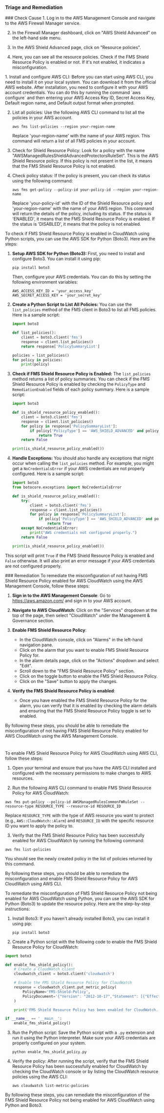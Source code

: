 
### Triage and Remediation
<Tabs>

<Tab title='Cause'>
### Check Cause
<AccordionGroup>
<Accordion title='Using Console' defaultOpen='true'>
1. Log in to the AWS Management Console and navigate to the AWS Firewall Manager service.

2. In the Firewall Manager dashboard, click on "AWS Shield Advanced" on the left-hand side menu.

3. In the AWS Shield Advanced page, click on "Resource policies". 

4. Here, you can see all the resource policies. Check if the FMS Shield Resource Policy is enabled or not. If it's not enabled, it indicates a misconfiguration.
</Accordion>

<Accordion title='Using CLI'>
1. Install and configure AWS CLI: Before you can start using AWS CLI, you need to install it on your local system. You can download it from the official AWS website. After installation, you need to configure it with your AWS account credentials. You can do this by running the command `aws configure` and then entering your AWS Access Key ID, Secret Access Key, Default region name, and Default output format when prompted.

2. List all policies: Use the following AWS CLI command to list all the policies in your AWS account.

   ```
   aws fms list-policies --region your-region-name
   ```

   Replace 'your-region-name' with the name of your AWS region. This command will return a list of all FMS policies in your account.

3. Check for Shield Resource Policy: Look for a policy with the name "AWSManagedRulesShieldAdvancedProtectorsRuleSet". This is the AWS Shield Resource policy. If this policy is not present in the list, it means that the FMS Shield Resource Policy is not enabled.

4. Check policy status: If the policy is present, you can check its status using the following command:

   ```
   aws fms get-policy --policy-id your-policy-id --region your-region-name
   ```

   Replace 'your-policy-id' with the ID of the Shield Resource policy and 'your-region-name' with the name of your AWS region. This command will return the details of the policy, including its status. If the status is 'ENABLED', it means that the FMS Shield Resource Policy is enabled. If the status is 'DISABLED', it means that the policy is not enabled.
</Accordion>

<Accordion title='Using Python'>
To check if FMS Shield Resource Policy is enabled in CloudWatch using Python scripts, you can use the AWS SDK for Python (Boto3). Here are the steps:

1. **Setup AWS SDK for Python (Boto3):**
   First, you need to install and configure Boto3. You can install it using pip:

   ```
   pip install boto3
   ```

   Then, configure your AWS credentials. You can do this by setting the following environment variables:

   ```
   AWS_ACCESS_KEY_ID = 'your_access_key'
   AWS_SECRET_ACCESS_KEY = 'your_secret_key'
   ```

2. **Create a Python Script to List All Policies:**
   You can use the `list_policies` method of the FMS client in Boto3 to list all FMS policies. Here is a sample script:

   ```python
   import boto3

   def list_policies():
       client = boto3.client('fms')
       response = client.list_policies()
       return response['PolicySummaryList']

   policies = list_policies()
   for policy in policies:
       print(policy)
   ```

3. **Check if FMS Shield Resource Policy is Enabled:**
   The `list_policies` method returns a list of policy summaries. You can check if the FMS Shield Resource Policy is enabled by checking the `PolicyType` and `RemediationEnabled` fields of each policy summary. Here is a sample script:

   ```python
   import boto3

   def is_shield_resource_policy_enabled():
       client = boto3.client('fms')
       response = client.list_policies()
       for policy in response['PolicySummaryList']:
           if policy['PolicyType'] == 'AWS_SHIELD_ADVANCED' and policy['RemediationEnabled']:
               return True
       return False

   print(is_shield_resource_policy_enabled())
   ```

4. **Handle Exceptions:**
   You should also handle any exceptions that might occur when calling the `list_policies` method. For example, you might get a `NoCredentialsError` if your AWS credentials are not properly configured. Here is a sample script:

   ```python
   import boto3
   from botocore.exceptions import NoCredentialsError

   def is_shield_resource_policy_enabled():
       try:
           client = boto3.client('fms')
           response = client.list_policies()
           for policy in response['PolicySummaryList']:
               if policy['PolicyType'] == 'AWS_SHIELD_ADVANCED' and policy['RemediationEnabled']:
                   return True
       except NoCredentialsError:
           print("AWS credentials not configured properly.")
       return False

   print(is_shield_resource_policy_enabled())
   ```

This script will print `True` if the FMS Shield Resource Policy is enabled and `False` otherwise. It will also print an error message if your AWS credentials are not configured properly.
</Accordion>

</AccordionGroup>
</Tab>
<Tab title='Remediation'>
### Remediation

<AccordionGroup>
<Accordion title='Using Console' defaultOpen='true'>
To remediate the misconfiguration of not having FMS Shield Resource Policy enabled for AWS CloudWatch using the AWS Management Console, follow these steps:

1. **Sign in to the AWS Management Console**: Go to https://aws.amazon.com/ and sign in to your AWS account.

2. **Navigate to AWS CloudWatch**: Click on the "Services" dropdown at the top of the page, then select "CloudWatch" under the Management & Governance section.

3. **Enable FMS Shield Resource Policy**:
   - In the CloudWatch console, click on "Alarms" in the left-hand navigation pane.
   - Click on the alarm that you want to enable FMS Shield Resource Policy for.
   - In the alarm details page, click on the "Actions" dropdown and select "Edit".
   - Scroll down to the "FMS Shield Resource Policy" section.
   - Click on the toggle button to enable the FMS Shield Resource Policy.
   - Click on the "Save" button to apply the changes.

4. **Verify the FMS Shield Resource Policy is enabled**:
   - Once you have enabled the FMS Shield Resource Policy for the alarm, you can verify that it is enabled by checking the alarm details and ensuring that the FMS Shield Resource Policy toggle is set to enabled.

By following these steps, you should be able to remediate the misconfiguration of not having FMS Shield Resource Policy enabled for AWS CloudWatch using the AWS Management Console.

#
</Accordion>

<Accordion title='Using CLI'>
To enable FMS Shield Resource Policy for AWS CloudWatch using AWS CLI, follow these steps:

1. Open your terminal and ensure that you have the AWS CLI installed and configured with the necessary permissions to make changes to AWS resources.

2. Run the following AWS CLI command to enable FMS Shield Resource Policy for AWS CloudWatch:

```
aws fms put-policy --policy-id AWSManagedRulesCommonFWRuleSet --resource-type RESOURCE_TYPE --resource-id RESOURCE_ID
```

Replace `RESOURCE_TYPE` with the type of AWS resource you want to protect (e.g., `AWS::CloudWatch::Alarm`) and `RESOURCE_ID` with the specific resource ID you want to apply the policy to.

3. Verify that the FMS Shield Resource Policy has been successfully enabled for AWS CloudWatch by running the following command:

```
aws fms list-policies
```

You should see the newly created policy in the list of policies returned by this command.

By following these steps, you should be able to remediate the misconfiguration and enable FMS Shield Resource Policy for AWS CloudWatch using AWS CLI.
</Accordion>

<Accordion title='Using Python'>
To remediate the misconfiguration of FMS Shield Resource Policy not being enabled for AWS CloudWatch using Python, you can use the AWS SDK for Python (Boto3) to update the resource policy. Here are the step-by-step instructions:

1. Install Boto3:
   If you haven't already installed Boto3, you can install it using pip:
   ```
   pip install boto3
   ```

2. Create a Python script with the following code to enable the FMS Shield Resource Policy for CloudWatch:

```python
import boto3

def enable_fms_shield_policy():
    # Create a CloudWatch client
    cloudwatch_client = boto3.client('cloudwatch')

    # Enable the FMS Shield Resource Policy for CloudWatch
    response = cloudwatch_client.put_metric_policy(
        PolicyName='FMS-Shield-Policy',
        PolicyDocument='{"Version": "2012-10-17","Statement": [{"Effect": "Allow","Principal": {"Service": "shield.amazonaws.com"},"Action": "cloudwatch:PutMetricData","Resource": "*"}]}'
    )

    print('FMS Shield Resource Policy has been enabled for CloudWatch.')

if __name__ == '__main__':
    enable_fms_shield_policy()
```

3. Run the Python script:
   Save the Python script with a `.py` extension and run it using the Python interpreter. Make sure your AWS credentials are properly configured on your system.

   ```
   python enable_fms_shield_policy.py
   ```

4. Verify the policy:
   After running the script, verify that the FMS Shield Resource Policy has been successfully enabled for CloudWatch by checking the CloudWatch console or by listing the CloudWatch resource policies using the AWS CLI:

   ```
   aws cloudwatch list-metric-policies
   ```

By following these steps, you can remediate the misconfiguration of the FMS Shield Resource Policy not being enabled for AWS CloudWatch using Python and Boto3.
</Accordion>

</AccordionGroup>
</Tab>
</Tabs>
